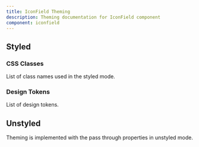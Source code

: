```yaml
---
title: IconField Theming
description: Theming documentation for IconField component
component: iconfield
---
```


## Styled

### CSS Classes

List of class names used in the styled mode.

<DocTable name="IconField" category="style" />

### Design Tokens

List of design tokens.

<DocTable name="IconField" category="token" />

## Unstyled

Theming is implemented with the pass through properties in unstyled mode.
